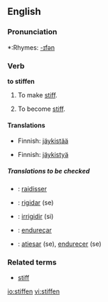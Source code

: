 ==English==

===Pronunciation===
*:Rhymes: [[Rhymes:English:-ɪfən|-ɪfən]]

===Verb===
'''to stiffen'''

# {{transitive}} To make [[stiff]].
# {{intransitive}} To become [[stiff]].

====Translations====
{{trans-top|To make stiff}}
*Finnish: [[jäykistää]]
{{trans-mid}}
{{trans-bottom}}

{{trans-top|To become stiff}}
*Finnish: [[jäykistyä]]
{{trans-mid}}
{{trans-bottom}}

=====Translations to be checked=====
{{checktrans}}
{{top}}
*{{ttbc|French}}: [[raidisser]]
*{{ttbc|Interlingua}}: [[rigidar]] (se)
*{{ttbc|Italian}}: [[irrigidir]] (si)
{{mid}}
*{{ttbc|Portuguese}}: [[endureçar]]
*{{ttbc|Spanish}}: [[atiesar]] (se), [[endurecer]] (se)
{{bottom}}

===Related terms===
*[[stiff]]

[[io:stiffen]]
[[vi:stiffen]]